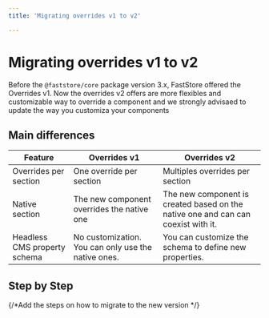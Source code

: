 ```yaml
---
title: 'Migrating overrides v1 to v2'

---
```


# Migrating overrides v1 to v2

Before the `@faststore/core` package version 3.x, FastStore offered the Overrides v1. Now the overrides v2
offers are more flexibles and customizable way to override a component and we strongly advisaed to update the way you
customiza your components

## Main differences

| Feature | Overrides v1 | Overrides v2 |
| -------- | ------------ | ------------ |
| Overrides per section         | One override per section | Multiples overrides per section |
| Native section | The new component overrides the native one | The new component is created based on the native one and can can coexist with it. |
| Headless CMS property schema | No customization. You can only use the native ones. | You can customize the schema to define new properties. |

## Step by Step

{/*Add the steps on how to migrate to the new version */}



